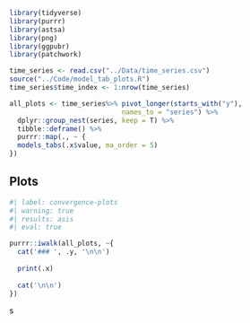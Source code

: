 ```r

library(tidyverse)
library(purrr)
library(astsa)
library(png)
library(ggpubr)
library(patchwork)

time_series <- read.csv("../Data/time_series.csv")
source("../Code/model_tab_plots.R")
time_series$time_index <- 1:nrow(time_series)

all_plots <- time_series%>% pivot_longer(starts_with("y"), 
                            names_to = "series") %>% 
  dplyr::group_nest(series, keep = T) %>% 
  tibble::deframe() %>% 
  purrr::map(., ~ {
  models_tabs(.x$value, ma_order = 5)
})

```

## Plots

::: panel-tabset
```r
#| label: convergence-plots
#| warning: true
#| results: asis
#| eval: true

purrr::iwalk(all_plots, ~{
  cat('### ', .y, '\n\n')
  
  print(.x)
  
  cat('\n\n')
})

```
:::

s
